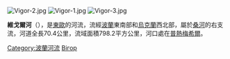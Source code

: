 {{Unreferenced|time=2015-09-22T01:37:34+00:00}}
[[Image:Vigor-2.jpg|right]]
[[Image:Vigor-1.jpg|right]]
[[Image:Vigor-3.jpg|right]]

'''維戈爾河'''（{{lang-uk|Вігор}}），是[[東歐|東歐]]的河流，流經[[波蘭|波蘭]]東南部和[[烏克蘭|烏克蘭]]西北部，屬於[[桑河_(歐洲)|桑河]]的右支流，河道全長70.4公里，流域面積798.2平方公里，河口處在[[普熱梅希爾|普熱梅希爾]]。

[[Category:波蘭河流|Category:波蘭河流]]
[[Category:利沃夫州河流|Вігор]]


{{Poland-geo-stub}}
{{Ukraine-river-stub}}